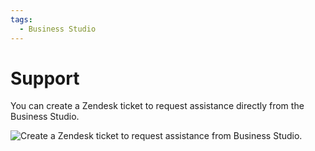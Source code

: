 ```yaml
---
tags:
  - Business Studio
---
```



# Support

You can create a Zendesk ticket to request assistance directly from the Business Studio.

<Image
  title="Create a Zendesk ticket to request assistance from Business Studio."
  src="/img/big/business-studio/support.png"
/>
